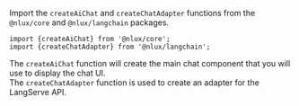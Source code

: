 Import the `createAiChat` and `createChatAdapter` functions from the `@nlux/core` and `@nlux/langchain` packages.

```tsx
import {createAiChat} from '@nlux/core';
import {createChatAdapter} from '@nlux/langchain';
```

The `createAiChat` function will create the main chat component that you will use to display the chat UI.<br />
The `createChatAdapter` function is used to create an adapter for the LangServe API.
